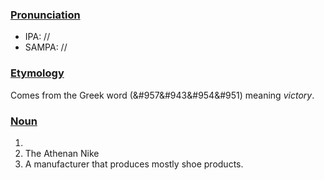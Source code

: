 ===[[Pronunciation]]===
*IPA: //
*SAMPA: //
===[[Etymology]]===
Comes from the Greek word (&#957&#943&#954&#951) meaning ''victory''.
===[[Noun]]===
# 
# The Athenan Nike
# A manufacturer that produces mostly shoe products.
